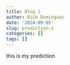 ```yaml
---
title: Blog 1
author: Nick Dominguez
date: '2024-09-05'
slug: prediction-1
categories: []
tags: []
---
```


this is my prediction
